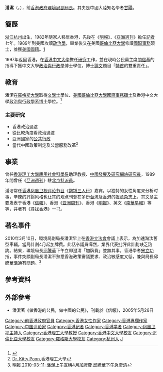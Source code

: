{{Infobox_officeholder
| name = 潘潔
| native_name = {{lang|en|Kitty Poon Kit}}
| image name = 
| Sex = 女 
| office =  
| office= {{HKG}}第1任[[環境局|環境局]]副局長
| term_start= 2008年7月10日
| term_end=2012年6月30日
| predecessor=(首任)
| successor=[[陸恭蕙|陸恭蕙]]
|1blankname=局長
|1namedata=[[邱騰華|邱騰華]]
| Native place = 
| date of birth = {{birth year and age|1964}}
| date of death =
| place of birth = {{CHN}}[[浙江省|浙江省]][[杭州市|杭州市]]
| party = 无党派人士
| place of death = 
| religion = 
| spouse = [[甘阳|甘阳]]
| nationality= {{USA}}<br>{{CNHK}}
}}

'''潘潔'''（{{lang-en|Kitty Poon Kit}}，{{bd|1964年|catIdx=譚}}），前[[香港政府|香港政府]][[環境局|環境局]][[香港政治委任制度|副局長]]。其夫是中國大陸知名學者[[甘陽|甘陽]]。

==簡歷==
[[浙江|浙江]][[杭州|杭州]]出生，1982年隨家人移居香港，先後在《[[明報|明報]]》、《[[亞洲週刊|亞洲週刊]]》擔任[[記者|記者]]七年。1989年到美國攻讀[[政治學|政治學]]，畢業後又在美國[[哥倫比亞大學|哥倫比亞大學]]修讀[[國際事務|國際事務]]碩士，並獲[[美國國籍|美國國籍]]。[https://web.archive.org/web/20110519104558/http://paper.wenweipo.com/2008/05/21/HK0805210041.htm]

1997年返回香港，在[[香港中文大學|香港中文大學]]擔任[[研究|研究]]工作，並在現時公民黨主席[[關信基|關信基]]的指導下獲中文大學[[政治與行政學|政治與行政學]]博士學位，博士[[論文|論文]]題目「[[香港特首|特首]]的雙重責任」。

==教育==
潘潔在[[羅格斯大學|羅格斯大學]]取得[[文學士|文學士]]學位、[[美國哥倫比亞大學|美國哥倫比亞大學]][[國際事務|國際事務]][[碩士|碩士]]及香港中文大學[[政治與行政學系|政治與行政學系]][[博士|博士]]學位。<ref name="govnews">{{cite news | language =zh-tw | author = | coauthors = | url =http://www.info.gov.hk/gia/general/200805/20/P200805200124.htm | title =行政長官委任副局長（附圖） | work = | publisher =政府新聞網 | pages = | date =2008-05-20 | accessdate =2008-05-26 | archive-date =2009-07-21 | archive-url =https://web.archive.org/web/20090721161425/http://www.info.gov.hk/gia/general/200805/20/P200805200124.htm | dead-url =no }}</ref>

=== 主要研究===
*香港政治過渡
*從比較角度看政治過渡
*亞洲國家的[[公共行政|公共行政]]
*當代中國政策制定及公營服務改革<ref>[http://www.polyu.edu.hk/apss/staff/99_Kitty%20poon.htm Dr. Kitty Poon],香港理工大學</ref>

==事業==
曾任[[香港理工大學|香港理工大學]][[應用社會科學|應用社會科學系]]助理教授、[[中國發展及研究網絡|中國發展及研究網絡]][[研究員|研究員]]，1989年間曾任《[[亞洲週刊|亞洲週刊]]》駐[[北京|北京]][[特派員|特派員]]。

潘洁常任[[香港|香港]][[凤凰卫视|凤凰卫视]][[评论节目|评论节目]]《[[锵锵三人行|锵锵三人行]]》嘉宾，以独特的女性角度来分析时事，辛辣的評論风格也让其的观点刊登在多份[[台湾|台湾]]及[[香港|香港]]的[[报章|报章]][[杂志|杂志]]上，其文章主要发表于香港《[[信報|信報]]》、香港《[[亚洲周刊|亚洲周刊]]》、香港《[[明报|明报]]》、英文《[[南華早報|南華早報]]》等等，并著有《[[尋找香港|尋找香港]]》一书。

==著名事件==
2010年3月10日，環境局副局長潘潔早上在[[香港立法會|香港立法會]]會議上表示，為加速淘汰舊型車輛，當局計劃4月起加牌費。此話令議員嘩然，業界代表批評此計劃缺乏諮詢。結果，環境局長[[邱騰華|邱騰華]]下午立即澄清「加牌費」並無其事。香港學者[[宋立功|宋立功]]指，事件突顯副局長潘潔不熟悉香港政策審議要求、政治敏感度又低，兼與局長邱騰華溝通有問題。<ref>[http://news.sina.com.hk/cgi-bin/nw/show.cgi/3/1/1/1453818/1.html 明報 2010-03-11: 潘潔上午宣稱4月加牌費 邱騰華下午急澄清]{{Dead link|date=2019年11月 |bot=InternetArchiveBot |fix-attempted=yes }}</ref>

==參考資料==
<div class="references-small">
<references />
</div>

==外部參考==
* 潘潔著《做香港的公民，做中國的公民》，刊載於《信報》，2005年5月26日 


{{start box}}
{{s-gov}}
{{s-new|first}}
{{s-title|[[香港環境局|香港環境局副局長]]| 2008年7月10日至2012年6月30日}}
{{s-after|[[陸恭蕙|陸恭蕙]]}}
{{end box}}


{{DEFAULTSORT:Poon潘}}
[[Category:前香港政府官員|Category:前香港政府官員]]
[[Category:香港女性作家|Category:香港女性作家]]
[[Category:香港專欄作家|Category:香港專欄作家]]
[[Category:中国评论家|Category:中国评论家]]
[[Category:香港记者|Category:香港记者]]
[[Category:香港学者|Category:香港学者]]
[[Category:凤凰卫视主持人|Category:凤凰卫视主持人]]
[[Category:香港理工大學教授|Category:香港理工大學教授]]
[[Category:香港中文大學校友|Category:香港中文大學校友]]
[[Category:哥倫比亞大學校友|Category:哥倫比亞大學校友]]
[[Category:羅格斯大學校友|Category:羅格斯大學校友]]
[[Category:杭州人|Category:杭州人]]
[[Category:潘姓|J]]